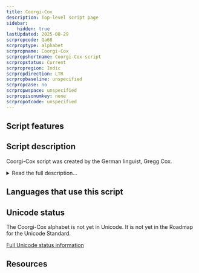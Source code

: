 ```yaml
---
title: Coorgi-Cox
description: Top-level script page
sidebar:
    hidden: true
lastUpdated: 2025-08-29
scrpropcode: Qa68
scrproptype: alphabet
scrpropname: Coorgi-Cox
scrpropshortname: Coorgi-Cox script
scrpropstatus: Current
scrpropregion: Indic
scrpropdirection: LTR
scrpropbaseline: unspecified
scrpropcase: no
scrpropwspace: unspecified
scrpropisonumkey: none
scrpropotcode: unspecified
---
```



## Script features

<ScriptInfo />

## Script description

Coorgi-Cox script was created by the German linguist, Gregg Cox.

<details>
<summary>Read the full description...</summary>He formally introduced this script in April 2005. It was developed to write the [Kodava language](https://www.ethnologue.com/language/kfa), which is also referred to as Coorgi. Coorgi-Cox is comprised of eight vowels, 26 consonants and a double vowel marker. Each letter represents a different sound.  

The Kodava language is classified as a Dravidian language that is specifically used in the Kodagu district, or Coorg region, of the Karnataka state in India. Since no traditional written script exists for the Kodava language, Kannada script and the Coorgi-Cox script are used. Currently, there is widespread debate as to whether switching from Kannada script to Coorgi-Cox script would be beneficial or whether switching to a Latin alphabet based writing system would be more useful.

_This script is not currently recognized by the [ISO 15924 standard](http://www.unicode.org/iso15924/), but is included in ScriptSource for research purposes. If you have any information on this script, please add the information to this site. Your contributions can be a great help in refining and expanding the ISO 15924 standard. The [Script Encoding Initiative](http://www.linguistics.berkeley.edu/sei/) is working to support the inclusion of this script in the standard, and contributions here will support their efforts._
</details>

## Languages that use this script

<WsList script='Qa68' wsMax='5' />

## Unicode status

The Coorgi-Cox alphabet is not yet in Unicode. It is not yet in the Roadmap for the Unicode Standard.


[Full Unicode status information](/scrlang/unicode/qa68-unicode)

## Resources

<ScriptResources detailSummary='seemore' />

